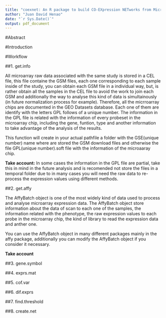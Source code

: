 ```yaml
---
title: "coexnet: An R package to build CO-EXpression NETworks from Microarray Data"
author: "Juan David Henao"
date: "`r Sys.Date()`"
output: pdf_document
---
```



#Abstract

#Introduction

#Workflow

##1. get.info

All microarray raw data associated with the same study is stored in a CEL file, this file containe the GSM files, each one corresponding to each sample inside of the study, you can obtain each GSM file in a individual way, but, is rather obtain all the samples in the CEL file to avoid the work to join each GSM and additionally the way to analyse this kind of data is simultainously (in future normalization process for example). Therefore, all the micrroarray chips are documented in the GEO Datasets database. Each one of them are identify with the letters GPL follows of a unique number. The information in the GPL file is related with the information of every probeset in the microarray chip, including the gene, funtion, type and another information to take advantage of the analysis of the results.

This function will create in your actual pathfile a folder with the GSE(unique number) name where are stored the GSM download files and otherwise the file GPL(unique number).soft file with the information of the microaaray chip.

**Take account:** In some cases the information in the GPL file are partial, take this in mind in the future analysis and is recomended not store the files in a temporal folder due to in many cases you will need the raw data to re-process the expression values using different methods.

##2. get.affy

The AffyBatch object is one of the most widely kind of data used to process and analyse microarray expression data. The AffyBatch object store information about the data of scan to each one of the samples, the information related with the phenotype, the raw expression values to each probe in the microarray chip, the kind of library to read the expression data and anther one.

You can use the AffyBatch object in many different packages mainly in the affy package, additionally you can modify the AffyBatch object if you consider it necessary.



**Take account** 

##3. gene.symbol

##4. exprs.mat

##5. cof.var

##6. dif.exprs

##7. find.threshold

##8. create.net
